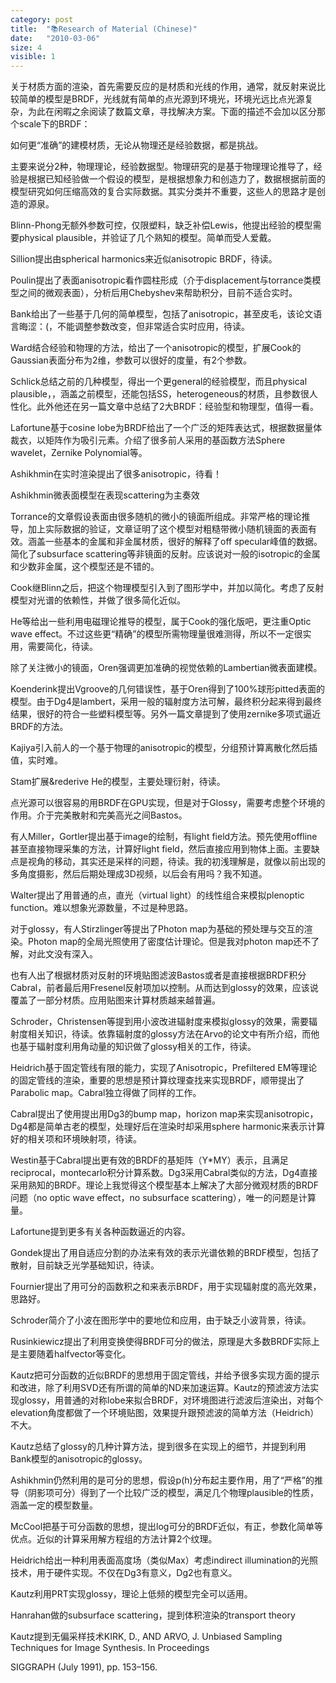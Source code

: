```yaml
---
category: post
title:  "📚Research of Material (Chinese)"
date:   "2010-03-06"
size: 4
visible: 1
---
```



关于材质方面的渲染，首先需要反应的是材质和光线的作用，通常，就反射来说比较简单的模型是BRDF，光线就有简单的点光源到环境光，环境光远比点光源复杂，为此在闲暇之余阅读了数篇文章，寻找解决方案。下面的描述不会加以区分那个scale下的BRDF：

如何更“准确”的建模材质，无论从物理还是经验数据，都是挑战。

主要来说分2种，物理理论，经验数据型。物理研究的是基于物理理论推导了，经验是根据已知经验做一个假设的模型，是根据想象力和创造力了，数据根据前面的模型研究如何压缩高效的复合实际数据。其实分类并不重要，这些人的思路才是创造的源泉。

Blinn-Phong无额外参数可控，仅限塑料，缺乏补偿Lewis，他提出经验的模型需要physical plausible，并验证了几个熟知的模型。简单而受人爱戴。

Sillion提出由spherical harmonics来近似anisotropic BRDF，待读。

Poulin提出了表面anisotropic看作圆柱形成（介于displacement与torrance类模型之间的微观表面），分析后用Chebyshev来帮助积分，目前不适合实时。

Bank给出了一些基于几何的简单模型，包括了anisotropic，甚至皮毛，该论文语言晦涩：(，不能调整参数改变，但非常适合实时应用，待读。

Ward结合经验和物理的方法，给出了一个anisotropic的模型，扩展Cook的Gaussian表面分布为2维，参数可以很好的度量，有2个参数。

Schlick总结之前的几种模型，得出一个更general的经验模型，而且physical plausible，，涵盖之前模型，还能包括SS，heterogeneous的材质，且参数很人性化。此外他还在另一篇文章中总结了2大BRDF：经验型和物理型，值得一看。

Lafortune基于cosine lobe为BRDF给出了一个广泛的矩阵表达式，根据数据量体裁衣，以矩阵作为吸引元素。介绍了很多前人采用的基函数方法Sphere wavelet，Zernike Polynomial等。

Ashikhmin在实时渲染提出了很多anisotropic，待看！

Ashikhmin微表面模型在表现scattering为主奏效

Torrance的文章假设表面由很多随机的微小的镜面所组成。非常严格的理论推导，加上实际数据的验证，文章证明了这个模型对粗糙带微小随机镜面的表面有效。涵盖一些基本的金属和非金属材质，很好的解释了off specular峰值的数据。简化了subsurface scattering等非镜面的反射。应该说对一般的isotropic的金属和少数非金属，这个模型还是不错的。

Cook继Blinn之后，把这个物理模型引入到了图形学中，并加以简化。考虑了反射模型对光谱的依赖性，并做了很多简化近似。

He等给出一些利用电磁理论推导的模型，属于Cook的强化版吧，更注重Optic wave effect。不过这些更“精确”的模型所需物理量很难测得，所以不一定很实用，需要简化，待读。

除了关注微小的镜面，Oren强调更加准确的视觉依赖的Lambertian微表面建模。

Koenderink提出Vgroove的几何错误性，基于Oren得到了100%球形pitted表面的模型。由于Dg4是lambert，采用一般的辐射度方法可解，最终积分起来得到最终结果，很好的符合一些塑料模型等。另外一篇文章提到了使用zernike多项式逼近BRDF的方法。

Kajiya引入前人的一个基于物理的anisotropic的模型，分组预计算离散化然后插值，实时难。

Stam扩展&rederive He的模型，主要处理衍射，待读。

点光源可以很容易的用BRDF在GPU实现，但是对于Glossy，需要考虑整个环境的作用。介于完美散射和完美高光之间Bastos。

有人Miller，Gortler提出基于image的绘制，有light field方法。预先使用offline甚至直接物理采集的方法，计算好light field，然后直接应用到物体上面。主要缺点是视角的移动，其实还是采样的问题，待读。我的初浅理解是，就像以前出现的多角度摄影，然后后期处理成3D视频，以后会有用吗？我不知道。

Walter提出了用普通的点，直光（virtual light）的线性组合来模拟plenoptic function。难以想象光源数量，不过是种思路。

对于glossy，有人Stirzlinger等提出了Photon map为基础的预处理与交互的渲染。Photon map的全局光照使用了密度估计理论。但是我对photon map还不了解，对此文没有深入。

也有人出了根据材质对反射的环境贴图滤波Bastos或者是直接根据BRDF积分Cabral，前者最后用Fresenel反射项加以控制。从而达到glossy的效果，应该说覆盖了一部分材质。应用贴图来计算材质越来越普遍。

Schroder，Christensen等提到用小波改进辐射度来模拟glossy的效果，需要辐射度相关知识，待读。依靠辐射度的glossy方法在Arvo的论文中有所介绍，而他也基于辐射度利用角动量的知识做了glossy相关的工作，待读。

Heidrich基于固定管线有限的能力，实现了Anisotropic，Prefiltered EM等理论的固定管线的渲染，重要的思想是预计算纹理查找来实现BRDF，顺带提出了Parabolic map。Cabral独立得做了同样的工作。

Cabral提出了使用提出用Dg3的bump map，horizon map来实现anisotropic，Dg4都是简单古老的模型，处理好后在渲染时却采用sphere harmonic来表示计算好的相关项和环境映射项，待读。

Westin基于Cabral提出更有效的BRDF的基矩阵（Y*MY）表示，且满足reciprocal，montecarlo积分计算系数。Dg3采用Cabral类似的方法，Dg4直接采用熟知的BRDF。理论上我觉得这个模型基本上解决了大部分微观材质的BRDF问题（no optic wave effect，no subsurface scattering），唯一的问题是计算量。

Lafortune提到更多有关各种函数逼近的内容。

Gondek提出了用自适应分割的办法来有效的表示光谱依赖的BRDF模型，包括了散射，目前缺乏光学基础知识，待读。

Fournier提出了用可分的函数积之和来表示BRDF，用于实现辐射度的高光效果，思路好。

Schroder简介了小波在图形学中的要地位和应用，由于缺乏小波背景，待读。

Rusinkiewicz提出了利用变换使得BRDF可分的做法，原理是大多数BRDF实际上是主要随着halfvector等变化。

Kautz把可分函数的近似BRDF的思想用于固定管线，并给予很多实现方面的提示和改进，除了利用SVD还有所谓的简单的ND来加速运算。Kautz的预滤波方法实现glossy，用普通的对称lobe来拟合BRDF，对环境图进行滤波后渲染出，对每个elevation角度都做了一个环境贴图，效果提升跟预滤波的简单方法（Heidrich）不大。

Kautz总结了glossy的几种计算方法，提到很多在实现上的细节，并提到利用Bank模型的anisotropic的glossy。

Ashikhmin仍然利用的是可分的思想，假设p(h)分布起主要作用，用了“严格”的推导（阴影项可分）得到了一个比较广泛的模型，满足几个物理plausible的性质，涵盖一定的模型数量。

McCool把基于可分函数的思想，提出log可分的BRDF近似，有正，参数化简单等优点。近似的计算采用解方程组的方法计算2个纹理。

Heidrich给出一种利用表面高度场（类似Max）考虑indirect illumination的光照技术，用于硬件实现。不仅在Dg3有意义，Dg2也有意义。

Kautz利用PRT实现glossy，理论上低频的模型完全可以适用。

Hanrahan做的subsurface scattering，提到体积渲染的transport theory

Kautz提到无偏采样技术KIRK, D., AND ARVO, J. Unbiased Sampling Techniques for Image Synthesis. In Proceedings

SIGGRAPH (July 1991), pp. 153–156.

